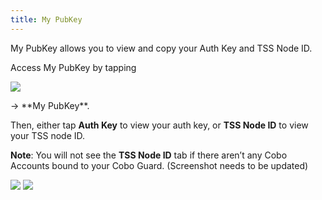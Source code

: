 ```yaml
---
title: My PubKey
---
```


My PubKey allows you to view and copy your Auth Key and TSS Node ID.

 <div class="container">
    <p class="text">Access My PubKey by tapping </p>
    <img src="/images/cobo-guard/common/menu-icon.png" class="icon"> </img>
    <p class="text"> -> **My PubKey**.</p>
  </div>

Then, either tap **Auth Key** to view your auth key, or **TSS Node ID** to view your TSS node ID.

**Note**: You will not see the **TSS Node ID** tab if there aren’t any Cobo Accounts bound to your Cobo Guard. (Screenshot needs to be updated)

<img src="/images/cobo-guard/navigate-the-cobo-guard-app/my-pubkey/my-pubkey-auth-key.png" />
<img src="/images/cobo-guard/navigate-the-cobo-guard-app/my-pubkey/my-pubkey-tss-node-id.png" />
